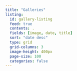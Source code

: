 ```yaml
---
title: "Galleries"
listing:
  id: gallery-listing
  feed: true
  contents: .
  fields: [image, date, title]  
  sort: "date desc"
  type: grid
  grid-columns: 3
  image-height: 400px
  page-size: 100
  categories: false
---
```

